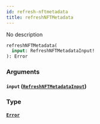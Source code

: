 ```yaml
---
id: refresh-nftmetadata
title: refreshNFTMetadata
---
```



No description

```graphql
refreshNFTMetadata(
  input: RefreshNFTMetadataInput!
): Error
```


### Arguments

#### `input` ([`RefreshNFTMetadataInput`](../../references/inputs/refresh-nftmetadata-input))




### Type

#### [`Error`](../../references/objects/error) 






